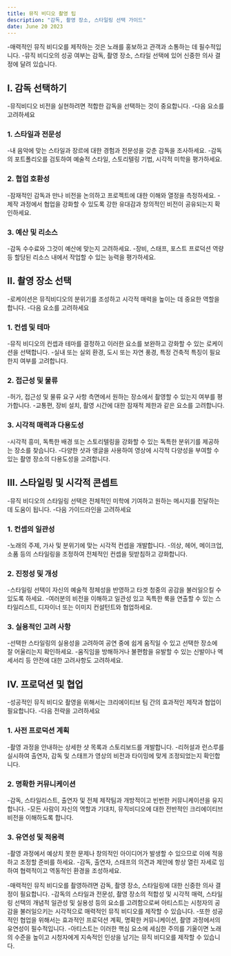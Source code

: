 ```yaml
---
title: 뮤직 비디오 촬영 팁
description: "감독, 촬영 장소, 스타일링 선택 가이드"
date: June 20 2023
---
```



-매력적인 뮤직 비디오를 제작하는 것은 노래를 홍보하고 관객과 소통하는 데 필수적입니다. 
-뮤직 비디오의 성공 여부는 감독, 촬영 장소, 스타일 선택에 있어 신중한 의사 결정에 달려 있습니다.

## I. 감독 선택하기
-뮤직비디오 비전을 실현하려면 적합한 감독을 선택하는 것이 중요합니다. 
-다음 요소를 고려하세요

### 1. 스타일과 전문성
-내 음악에 맞는 스타일과 장르에 대한 경험과 전문성을 갖춘 감독을 조사하세요.
-감독의 포트폴리오를 검토하여 예술적 스타일, 스토리텔링 기법, 시각적 미학을 평가하세요.
### 2. 협업 호환성
-잠재적인 감독과 만나 비전을 논의하고 프로젝트에 대한 이해와 열정을 측정하세요.
-제작 과정에서 협업을 강화할 수 있도록 강한 유대감과 창의적인 비전이 공유되는지 확인하세요.
### 3. 예산 및 리소스
-감독 수수료와 그것이 예산에 맞는지 고려하세요.
-장비, 스태프, 포스트 프로덕션 역량 등 할당된 리소스 내에서 작업할 수 있는 능력을 평가하세요.
## II. 촬영 장소 선택
-로케이션은 뮤직비디오의 분위기를 조성하고 시각적 매력을 높이는 데 중요한 역할을 합니다. 
-다음 요소를 고려하세요

### 1. 컨셉 및 테마
-뮤직 비디오의 컨셉과 테마를 결정하고 이러한 요소를 보완하고 강화할 수 있는 로케이션을 선택합니다.
-실내 또는 실외 환경, 도시 또는 자연 풍경, 특정 건축적 특징이 필요한지 여부를 고려합니다.
### 2. 접근성 및 물류
-허가, 접근성 및 물류 요구 사항 측면에서 원하는 장소에서 촬영할 수 있는지 여부를 평가합니다.
-교통편, 장비 설치, 촬영 시간에 대한 잠재적 제한과 같은 요소를 고려합니다.
### 3. 시각적 매력과 다용도성
-시각적 흥미, 독특한 배경 또는 스토리텔링을 강화할 수 있는 독특한 분위기를 제공하는 장소를 찾습니다.
-다양한 샷과 앵글을 사용하여 영상에 시각적 다양성을 부여할 수 있는 촬영 장소의 다용도성을 고려합니다.
## III. 스타일링 및 시각적 콘셉트
-뮤직 비디오의 스타일링 선택은 전체적인 미학에 기여하고 원하는 메시지를 전달하는 데 도움이 됩니다. 
-다음 가이드라인을 고려하세요

### 1. 컨셉의 일관성
-노래의 주제, 가사 및 분위기에 맞는 시각적 컨셉을 개발합니다.
-의상, 헤어, 메이크업, 소품 등의 스타일링을 조정하여 전체적인 컨셉을 뒷받침하고 강화합니다.
### 2. 진정성 및 개성
-스타일링 선택이 자신의 예술적 정체성을 반영하고 타겟 청중의 공감을 불러일으킬 수 있도록 하세요.
-여러분의 비전을 이해하고 일관성 있고 독특한 룩을 연출할 수 있는 스타일리스트, 디자이너 또는 이미지 컨설턴트와 협업하세요.
### 3. 실용적인 고려 사항
-선택한 스타일링의 실용성을 고려하여 공연 중에 쉽게 움직일 수 있고 선택한 장소에 잘 어울리는지 확인하세요.
-움직임을 방해하거나 불편함을 유발할 수 있는 신발이나 액세서리 등 안전에 대한 고려사항도 고려하세요.
## IV. 프로덕션 및 협업
-성공적인 뮤직 비디오 촬영을 위해서는 크리에이티브 팀 간의 효과적인 제작과 협업이 필요합니다. 
-다음 전략을 고려하세요

### 1. 사전 프로덕션 계획
-촬영 과정을 안내하는 상세한 샷 목록과 스토리보드를 개발합니다.
-리허설과 런스루를 실시하여 출연자, 감독 및 스태프가 영상의 비전과 타이밍에 맞게 조정되었는지 확인합니다.
### 2. 명확한 커뮤니케이션
-감독, 스타일리스트, 출연자 및 전체 제작팀과 개방적이고 빈번한 커뮤니케이션을 유지합니다.
-모든 사람이 자신의 역할과 기대치, 뮤직비디오에 대한 전반적인 크리에이티브 비전을 이해하도록 합니다.
### 3. 유연성 및 적응력
-촬영 과정에서 예상치 못한 문제나 창의적인 아이디어가 발생할 수 있으므로 이에 적응하고 조정할 준비를 하세요.
-감독, 출연자, 스태프의 의견과 제안에 항상 열린 자세로 임하여 협력적이고 역동적인 환경을 조성하세요.

-매력적인 뮤직 비디오를 촬영하려면 감독, 촬영 장소, 스타일링에 대한 신중한 의사 결정이 필요합니다. 
-감독의 스타일과 전문성, 촬영 장소의 적합성 및 시각적 매력, 스타일링 선택의 개념적 일관성 및 실용성 등의 요소를 고려함으로써 아티스트는 시청자의 공감을 불러일으키는 시각적으로 매력적인 뮤직 비디오를 제작할 수 있습니다. 
-또한 성공적인 협업을 위해서는 효과적인 프로덕션 계획, 명확한 커뮤니케이션, 촬영 과정에서의 유연성이 필수적입니다. 
-아티스트는 이러한 핵심 요소에 세심한 주의를 기울이면 노래의 수준을 높이고 시청자에게 지속적인 인상을 남기는 뮤직 비디오를 제작할 수 있습니다.
